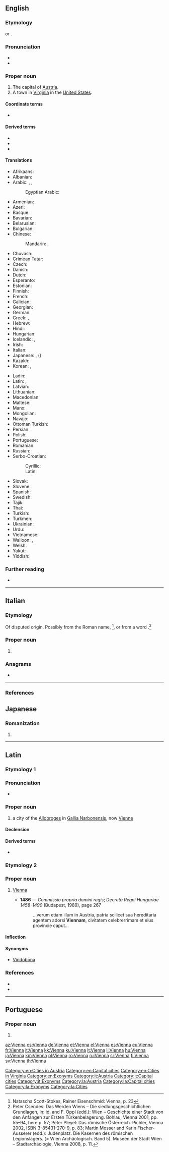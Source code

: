 ==English==

===Etymology===
{{bor|en|it|Vienna}} or {{bor|en|fr|Vienne|notext=1}}.

===Pronunciation===
* {{IPA|/viˈɛnə/|lang=en}}
* {{audio|en-ca-Vienna.oga|Audio (CA)|lang=en}}

===Proper noun===
{{en-proper noun}}

# The capital of [[Austria]].
# A town in [[Virginia]] in the [[United States]].

====Coordinate terms====
* {{list:states of Austria/en}}

====Derived terms====
* {{l|en|Vienna horn}}
* {{l|en|Vienna sausage}}
* {{l|en|Viennese}}

====Translations====
{{trans-top|capital of Austria}}
* Afrikaans: {{t|af|Wene}}
* Albanian: {{t+|sq|Vjena}}
* Arabic: {{t|ar|فيينا|f|tr=fiyannā}}, {{t|ar|فِيِنَّا|f|tr=fiyennā}}, {{t|ar|ڤِيِينَا|f|tr=viyēnā}}
*: Egyptian Arabic: {{t|arz|ڤيينا|f|tr=viyénna|sc=Arab}}
* Armenian: {{t|hy|Վիեննա}}
* Azeri: {{t+|az|Vyana}}
* Basque: {{t+|eu|Viena}}
* Bavarian: {{t|bar|Wean}}
* Belarusian: {{t|be|Ве́на|f}}
* Bulgarian: {{t|bg|Вие́на|f}}
* Chinese:
*: Mandarin: {{t+|cmn|維也納|sc=Hani}}, {{t+|cmn|维也纳|tr=Wéiyěnà|sc=Hani}}
* Chuvash: {{t|cv|Вена}}
* Crimean Tatar: {{t|crh|Viyana}}
* Czech: {{t+|cs|Vídeň|f}}
* Danish: {{t+|da|Wien}}
* Dutch: {{t+|nl|Wenen}}
* Esperanto: {{t+|eo|Vieno}}
* Estonian: {{t+|et|Viin}}
* Finnish: {{t+|fi|Wien}}
* French: {{t+|fr|Vienne|f}}
* Galician: {{t+|gl|Viena|f}}
* Georgian: {{t|ka|ვენა}}
* German: {{t+|de|Wien|n}}
* Greek: {{t+|el|Βιέννη|f}}, {{t+|el|Βιένη|f}}
* Hebrew: {{t|he|וינה|f|tr=vína}}
* Hindi: {{t|hi|वियना|tr=viyanā}}
* Hungarian: {{t+|hu|Bécs}}
* Icelandic: {{t|is|Vín|f}}, {{t|is|Vínarborg|f}}
* Irish: {{t|ga|Vín|m}}
* Italian: {{t+|it|Vienna|f}}
* Japanese: {{t+|ja|ウィーン|tr=Wīn}}, ({{t|ja|維納}})
* Kazakh: {{t|kk|Вена}}
* Korean: {{t+|ko|빈|tr=Bin}}, {{t|ko|비엔나|tr=Bienna}}
{{trans-mid}}
* Ladin: {{t|lld|Viena|f}}
* Latin: {{t|la|Vienna|f}}, {{t+|la|Vindobona|f}}
* Latvian: {{t|lv|Vīne}}
* Lithuanian: {{t+|lt|Viena}}
* Macedonian: {{t+|mk|Вие́на|f}}
* Maltese: {{t|mt|Vjenna|f}}
* Manx: {{t|gv|Veen|m}}
* Mongolian: {{t|mn|Вена}}
* Navajo: {{t|nv|Biin}}
* Ottoman Turkish: {{t|ota|بچ|tr=Beç}}
* Persian: {{t+|fa|وین|tr=Viyan}}
* Polish: {{t+|pl|Wiedeń|m}}
* Portuguese: {{t+|pt|Viena|f}}
* Romanian: {{t+|ro|Viena|f}}
* Russian: {{t+|ru|Ве́на|f}}
* Serbo-Croatian:
*: Cyrillic: {{t|sh|Бе̑ч|m|sc=Cyrl}}
*: Latin: {{t+|sh|Bȇč|m}}
* Slovak: {{t|sk|Viedeň|f}}
* Slovene: {{t+|sl|Dúnaj|m}}
* Spanish: {{t+|es|Viena|f}}
* Swedish: {{t+|sv|Wien}}
* Tajik: {{t|tg|Вена}}
* Thai: {{t|th|เวียนนา|tr=wiannaa}}
* Turkish: {{t+|tr|Viyana}}
* Turkmen: {{t|tk|Wena}}
* Ukrainian: {{t|uk|Ві́день|f}}
* Urdu: {{t|ur|ویانا|tr=viyanā}}
* Vietnamese: {{t+|vi|Viên}}
* Walloon: {{t+|wa|Wîne|f}}, {{t+|wa|Viene|f}}
* Welsh: {{t|cy|Fienna|m}}
* Yakut: {{t|sah|Вена}}
* Yiddish: {{t|yi|ווין|tr=vin|sc=Hebr}}
{{trans-bottom}}

{{trans-top|in Virginia, USA}}
{{trans-mid}}
{{trans-bottom}}

===Further reading===
* {{pedia}}

[[Category:en:Cities in Austria]]
[[Category:en:Capital cities]]
[[Category:en:Cities in Virginia]]
[[Category:en:Exonyms]]

----

==Italian==
===Etymology===
Of disputed origin.  Possibly from the Roman name, {{der|it|la|Vindobona}}<ref>Natascha Scott-Stokes, Rainer Eisenschmid: Vienna, p. 23</ref>, or from a {{etyl|cel|it}} word {{m|cel-pro|*Vedunia||forest stream}}.<ref> Peter Csendes: Das Werden Wiens – Die siedlungsgeschichtlichen Grundlagen, in: id. and F. Oppl (edd.): Wien – Geschichte einer Stadt von den Anfängen zur Ersten Türkenbelagerung. Böhlau, Vienna 2001, pp. 55–94, here p. 57; Peter Pleyel: Das römische Österreich. Pichler, Vienna 2002, ISBN 3-85431-270-9, p. 83; Martin Mosser and Karin Fischer-Ausserer (edd.): Judenplatz. Die Kasernen des römischen Legionslagers. (= Wien Archäologisch. Band 5). Museen der Stadt Wien – Stadtarchäologie, Vienna 2008, p. 11.</ref>

===Proper noun===
{{it-proper noun|g=f}}

# {{l|en|Vienna}} {{gloss|capital of Austria}}

===Anagrams===
* {{l|it|inneva}}

[[Category:it:Austria]]
[[Category:it:Capital cities]]
[[Category:it:Exonyms]]

----
===References===
<references/>

==Japanese==

===Romanization===
{{ja-romaji}}

# {{ja-romanization of|ヴィエンナ}}

----

==Latin==

===Etymology 1===
{{rfe|lang=la}}

===Pronunciation===
* {{la-IPA|Vienna}}

===Proper noun===
{{la-proper noun|Vienna|Viennae|f|first}}

# a city of the [[Allobroges]] in [[Gallia Narbonensis]], now [[Vienne]]

====Declension====
{{la-decl-1st|num=sg|Vienn}}

====Derived terms====
* {{l|la|Viennensis}}

===Etymology 2===
{{rfe|lang=la}}

===Proper noun===
{{la-proper noun|Vienna|Viennae|f|first}}

# {{lb|la|medieval|New Latin}} [[#English|Vienna]]
#* '''1486''' — ''Commissio propria domini regis''; ''Decreta Regni Hungariae 1458-1490'' (Budapest, 1989), page 267
#*: ...verum etiam illum in Austria, patria scilicet sua hereditaria agentem adorsi '''Viennam''', civitatem celebrerrimam et eius provincie caput...

====Inflection====
{{la-decl-1st|loc=1|num=sg|Vienn}}

====Synonyms====
* [[Vindobona|Vindobōna]]

===References===
* {{R:L&S}}
* {{R:Gaffiot}}

[[Category:la:Austria]]
[[Category:la:Capital cities]]
[[Category:la:Exonyms]]
[[Category:la:Cities]]

----

==Portuguese==

===Proper noun===
{{pt-proper noun|f}}

# {{archaic spelling of|Viena|lang=pt}}

[[az:Vienna]]
[[cs:Vienna]]
[[de:Vienna]]
[[et:Vienna]]
[[el:Vienna]]
[[es:Vienna]]
[[eu:Vienna]]
[[fr:Vienna]]
[[it:Vienna]]
[[kk:Vienna]]
[[ku:Vienna]]
[[lt:Vienna]]
[[li:Vienna]]
[[hu:Vienna]]
[[ja:Vienna]]
[[km:Vienna]]
[[pl:Vienna]]
[[ro:Vienna]]
[[ru:Vienna]]
[[sr:Vienna]]
[[fi:Vienna]]
[[sv:Vienna]]
[[th:Vienna]]